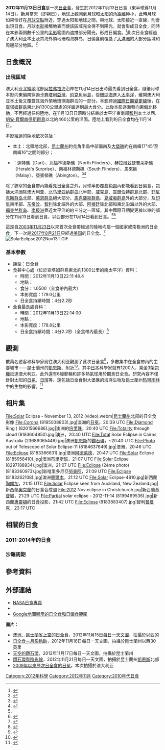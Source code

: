 {{NoteTA
|G1=Toponym
}}
{{Infobox Solar eclipse
| Year        = 2012
| Month       = 11
| Day         = 13
| Type        = 日全食
| Image       = SE2012Nov13T.png
| Image size  = 200px
| Image intro = 2012年11月13日日食路徑圖。
  <!--   日食資料   -->
| Gamma       = -0.3719
| Mag         = 1.0500
| Saros       = 133
| Saros total = 72
| Saros seq   = 45
  <!--     食甚     -->
| Duration    = 4分2.2秒
| Location    = 南[[太平洋|太平洋]]
| Coords      = {{coord|39|57.4|S|161|20.2|W}}
| Width       = 179.0公里
  <!--   開始時間   -->
| Partial     = 19:37:58.1
| Start type  = 20:35:08.4
| Centre      = 
| Greatest    = 22:11:48.4
  <!--     倒數     -->
| year2       = 2012
| month2      = 11
| day2        = 13
| hour        = 19
| minute      = 37
| second      = 58
| Duration_s  = 18000
}}
'''2012年11月13日日食'''是一次[[日全食|日全食]]，發生於2012年11月13日日食（東半球爲11月14日）。[[新月|新月]]當天（即朔日），[[地球|地球]]上觀測到[[月球|月球]]和[[太阳|太阳]]的[[角距離|角距離]]極小，此時月球如果恰好在[[月球交點|月球交點]]附近，穿過太阳和地球之間，與地球、太阳接近一直線，則會出現日食。月球[[本影|本影]]接觸地表而使該區域完全得不到陽光，就會形成日全食，同時在本影兩側數千公里的[[半影|半影]]範圍內遮擋部分陽光，形成日偏食。<ref name="astron">{{cite web|author=樊忠玉|title=日（月）食|url=http://www.astron.ac.cn/bencandy-51-1630-1.htm|publisher=中国天文科普网|accessdate=2016-01-09|archive-date=2014-09-17|archive-url=https://web.archive.org/web/20140917080048/http://www.astron.ac.cn/bencandy-51-1630-1.htm|dead-url=no}}</ref>此次日全食經過了澳大利亚本土及其海外領地珊瑚海群岛，日偏食則覆蓋了[[大洋洲|大洋洲]]的大部分區域和周邊部分地區。<ref name="NASAPDF">{{cite web|author=Fred Espenak|title=Total Solar Eclipse of 2012 Nov 13|url=http://eclipse.gsfc.nasa.gov/OH/OHfigures/OH2012-Fig04.pdf|publisher=NASA Eclipse Web Site|accessdate=2016-01-09|archive-date=2016-01-07|archive-url=https://web.archive.org/web/20160107090758/http://eclipse.gsfc.nasa.gov/OH/OHfigures/OH2012-Fig04.pdf|dead-url=no}}{{en}}</ref>

== 日食概況 ==

=== 出現區域 ===
澳大利亚[[北領地|北領地]]北部[[阿拉弗拉海|阿拉弗拉海]]沿岸在11月14日日出時最先看到日全食，隨後月球本影向東偏南穿過[[卡奔塔利亞灣|卡奔塔利亞灣]]、[[約克角半島|約克角半島]]，從[[珊瑚海|珊瑚海]]進入[[太平洋|太平洋]]，離開澳大利亚本土後又覆蓋其海外領地珊瑚海群岛的一部分。本影跨過[[國際日期變更線|國際日期變更線]]後，在[[查塔姆群島|查塔姆群島]]東北約1300公里處的洋面達到最大食分。此後本影逐漸轉向東偏北移動，不再經過任何陸地，在11月13日日落時分結束於太平洋東南部[[智利|智利]]本土以西、[[胡安·費爾南德斯群島|胡安·費爾南德斯群島]]以北約460公里的洋面。陸地上看到的日全食均在11月14日。

本影經過的陸地依次包括：
*{{AUS}}本土：北領地北部，[[昆士蘭州|昆士蘭州]]約克角半島中部偏南及[[大堡礁|大堡礁]]約在南緯17°45'至南緯16°之間的部分；
*{{flag|Coral Sea Islands}}：達特礁（Dart）、北福林德斯礁（North Flinders）、赫拉爾茲瑟普萊斯礁（Herald's Surprise）、南福林德斯礁（South Flinders）、馬來礁（Malay）、亞賓頓礁（Abington）。<ref>{{cite web|author=Fred Espenak|title=Total Solar Eclipse of 2012 Nov 13 - Google Maps and Solar Eclipse Paths|url=http://eclipse.gsfc.nasa.gov/SEgoogle/SEgoogle2001/SE2012Nov13Tgoogle.html|publisher=NASA Eclipse Web Site|accessdate=2016-01-09|archive-date=2016-02-14|archive-url=https://web.archive.org/web/20160214082000/http://eclipse.gsfc.nasa.gov/SEgoogle/SEgoogle2001/SE2012Nov13Tgoogle.html|dead-url=yes}}{{en}}</ref><ref>{{cite web|author=Xavier M. Jubier|title=Australie - Eclipse Totale de Soleil des 13-14 novembre 2012 - Cartographie Interactive Google (Australia - 2012 November 13-14 Total Solar Eclipse - Interactive Google Map)|url=http://xjubier.free.fr/site_pages/solar_eclipses/TSE_2012_GoogleMapFull.html|accessdate=2016-01-09|archive-date=2016-01-26|archive-url=https://web.archive.org/web/20160126023332/http://xjubier.free.fr/site_pages/solar_eclipses/TSE_2012_GoogleMapFull.html|dead-url=no}}{{fr}}{{en}}</ref>

除了狹窄的全食帶內能看見日全食之外，月球半影覆蓋範圍內都能看到日偏食，包括[[大洋洲|大洋洲]]除澳大利亚{{link-en|西北角 (澳洲)|North West Cape|西北角}}、[[北马里亚纳群岛|北马里亚纳群岛]]北半部、[[威克島|威克島]]、[[吉爾伯特群島|吉爾伯特群島]]北部、[[菲尼克斯群岛|菲尼克斯群岛]]北部、[[莱恩群岛|莱恩群岛]]絕大部分、[[馬克薩斯群島|馬克薩斯群島]]、[[夏威夷群島|夏威夷群島]]外的大部分，及[[印度尼西亚|印尼]]東半部、[[东帝汶|东帝汶]]、[[智利|智利]]除北端外的大部、[[阿根廷|阿根廷]]除北部和東北沿海以外的大部、[[福克兰群岛|福克兰群岛]]、[[南极洲|南极洲]]靠近太平洋的約三分之一區域。其中國際日期變更線以東的部分在11月13日看到日食，以西部分在11月14日看到日食。<ref name="NASAPDF"/><ref>{{cite web|author=Fred Espenak|title=Catalog of Solar Eclipses (2001 to 2100)|url=http://eclipse.gsfc.nasa.gov/SEcat5/SE2001-2100.html|publisher=NASA Eclipse Web Site|accessdate=2016-01-09|archive-date=2008-08-08|archive-url=https://web.archive.org/web/20080808043621/http://eclipse.gsfc.nasa.gov/SEcat5/SE2001-2100.html|dead-url=no}}{{en}}</ref>

這是自[[2003年11月23日日食|2003年11月23日]]以來首次全食帶經過的陸地均屬一個國家或南极洲的日全食，下一次是[[2017年8月21日日食|2017年8月21日]]只經過[[美国|美国]]的日全食。<ref>{{cite web|author=Fred Espenak|title=Total and Annular Solar Eclipse Paths: 2001-2020|url=http://eclipse.gsfc.nasa.gov/SEatlas/SEatlas3/SEatlas2001.GIF|publisher=NASA Eclipse Web Site|accessdate=2016-01-09|archive-date=2017-08-27|archive-url=https://web.archive.org/web/20170827051442/https://eclipse.gsfc.nasa.gov/SEatlas/SEatlas3/SEatlas2001.GIF|dead-url=no}}{{en}}</ref>
[[File:SolarEclipse2012Nov13T.GIF|thumb]]

=== 基本參數 ===
{{NoteUTC}}
* 類型：日全食
* 食甚中心處（位於查塔姆群島東北約1300公里的南太平洋）資料：
** 時間：2012年11月13日22:11:48.4
** 地點：{{coord|39|57.4|S|161|20.2|W}}
**食分：1.0500（全食帶內最大）
** 本影寬度：179.0公里
** 日全食持續時間：4分2.2秒
* 全食最長處資料：
** 時間：2012年11月13日22:14:00
** 地點：{{coord|40|12|S|160|19|W}}
** 本影寬度：178.8公里
** 日全食持續時間：4分2.2秒（全食帶內最長）<ref>{{cite web|author=Fred Espenak|title=Besselian Elements for Total Solar Eclipse of 2012 Nov 13|url=http://eclipse.gsfc.nasa.gov/SEbeselm/SEbeselm2001/SE2012Nov13Tbeselm.html|publisher=NASA Eclipse Web Site|accessdate=2016-01-09|archive-date=2016-03-14|archive-url=https://web.archive.org/web/20160314165411/http://eclipse.gsfc.nasa.gov/SEbeselm/SEbeselm2001/SE2012Nov13Tbeselm.html|dead-url=no}}{{en}}</ref>

== 觀測 ==
數萬名遊客和科學家前往澳大利亚觀測了此次日全食<ref>{{cite web|title=Australia solar eclipse delights thousands|url=http://www.bbc.com/news/science-environment-20320667|publisher=[[英國廣播公司新聞|BBC News]]|date=2012-11-14|accessdate=2016-01-09|archive-date=2015-04-02|archive-url=https://web.archive.org/web/20150402165619/http://www.bbc.com/news/science-environment-20320667|dead-url=no}}{{en}}</ref>，多數集中在全食帶內的主要城市——昆士蘭州的[[凱恩斯_(昆士蘭州)|凱恩斯]]、{{link-en|道格拉斯港|Port Douglas}}附近<ref>{{cite web|author=Dorothy Abernathy|title=Upcoming eclipse inspires travel to Australia|url=http://phys.org/news/2012-10-upcoming-eclipse-australia.html|publisher=Phys.org|date=2012-10-29|accessdate=2016-01-09|archive-date=2016-03-04|archive-url=https://web.archive.org/web/20160304112536/http://phys.org/news/2012-10-upcoming-eclipse-australia.html|dead-url=no}}{{en}}</ref>。其中[[日本|日本]]科學家就有1200人，乘坐3架[[包機|包機]]抵達澳大利亚。此外還有6艘郵輪和許多熱氣球用於觀測日全食。研究內容不僅針對太阳的[[日冕|日冕]]、[[日珥|日珥]]等，還包括日全食對大堡礁的海洋生物及昆士蘭州[[热带雨林|热带雨林]]中的生物的影響。<ref>{{cite web|title=Australia enjoys total eclipse|url=http://www.telegraph.co.uk/news/worldnews/australiaandthepacific/australia/9676462/Australia-enjoys-total-eclipse.html/index.html|publisher=[[每日電訊報|每日電訊報]]|accessdate=2016-01-09|archive-date=2019-08-22|archive-url=https://web.archive.org/web/20190822103156/https://www.telegraph.co.uk/news/worldnews/australiaandthepacific/australia/9676462/Australia-enjoys-total-eclipse.html|dead-url=no}}{{en}}</ref>

== 相片集 ==
<gallery>
File:Solar Eclipse - November 13, 2012 (video).webm|[[昆士蘭州|昆士蘭州]]北部的日全食影像
File:Corona (8195008803).jpg|澳洲{{link-en|馬利根山|Mount Mulligan, Queensland}}的[[日冕|日冕]]，20:39 UTC
File:Diamond Ring ) (8201566986).jpg|澳洲{{link-en|莫斯曼峽谷|Mossman Gorge, Queensland}}的[[倍里珠|倍里珠]]，20:40 UTC
File:Totality through cloud (8183604850).jpg|澳洲{{link-en|道格拉斯港|Port Douglas}}，20:40 UTC
File:Total Solar Eclipse in Cairns, Australia (23689065446).jpg|澳洲[[凱恩斯|凱恩斯]]的[[鑽石環|鑽石環]]，~20:40 UTC
File:Photo out of Telescope of Solar Eclipse-11 (8184637649).jpg|澳洲{{link-en|雷德克利夫 (昆士蘭州)|Redcliffe, Queensland|雷德克利夫}}，20:46 UTC
File:Eclipse (8183366631).jpg|澳洲[[阿德萊德|阿德萊德]]，20:47 UTC
File:Solar Eclipse (8185958410).jpg|澳洲[[布里斯班|布里斯班]]，21:07 UTC
File:Solar Eclipse (8297188934).jpg|澳洲{{link-en|埃爾特姆 (維多利亞州)|Eltham, Victoria|埃爾特姆}}，21:07 UTC
File:Eclipse (2ème photo) (8183360973).jpg|新喀里多尼亞[[努美阿|努美阿]]，21:09 UTC
File:Eclipse (8183262108).jpg|澳洲[[墨爾本|墨爾本]]，21:12 UTC
File:Solar Eclipse-4810.jpg|新西蘭[[陶朗加|陶朗加]]，21:15 UTC
File:Solar Eclipse seen from Auckland, New Zealand.jpg|新西蘭[[奧克蘭_(紐西蘭)|奧克蘭]]的日食合成圖
File:2012 Nov eclipse in Christchurch.jpg|新西蘭[[基督城|基督城]]，21:29 UTC
File:Partial solar eclipse - 2012-11-14 (8199469536).jpg|新西蘭[[惠靈頓|惠靈頓]]的日食投影，21:42 UTC
File:Eclipse (8183883407).jpg|智利[[普曼克|普曼克]]，23:17 UTC 
</gallery>

== 相關的日食 ==
===2011-2014年的日食===
{{Solar eclipse set 2011-2014}}

=== 沙羅周期 ===
{{Solar Saros series 133}} 

== 參考資料 ==
{{reflist|2}}

== 外部連結 ==
{{commonscat|Solar eclipse of 2012 November 13}}
{{日食主題}}
* [http://eclipse.gsfc.nasa.gov/solar.html NASA日食專頁]{{Wayback|url=http://eclipse.gsfc.nasa.gov/solar.html |date=20190108200537 }}{{en}}
* {{solar eclipse NASA reference|2001/SE2012Nov13T}}
* [http://xjubier.free.fr/site_pages/solar_eclipses/TSE_2012_GoogleMapFull.html Google地圖顯示的日全食和日偏食範圍]{{Wayback|url=http://xjubier.free.fr/site_pages/solar_eclipses/TSE_2012_GoogleMapFull.html |date=20160126023332 }}{{fr}}{{en}}

'''圖片：'''
* [https://web.archive.org/web/20160126180152/http://www.phys.ncku.edu.tw/~astrolab/mirrors/apod/ap121115.html 澳洲．昆士蘭省上空的日全食]，2012年11月15日[[每日一天文圖|每日一天文圖]]，拍攝於{{link-en|道格拉斯港|Port Douglas}}以西的{{link-en|穆利根公路|Mulligan highway}}
* [https://web.archive.org/web/20160304094853/http://www.phys.ncku.edu.tw/~astrolab/mirrors/apod/ap121116.html 日全食－月影軌跡]，2012年11月16日每日一天文圖，拍攝於昆士蘭州{{link-en|卡賓山|Mount Carbine, Queensland}}以西30英里
* [https://web.archive.org/web/20160304193645/http://www.phys.ncku.edu.tw/~astrolab/mirrors/apod/ap121117.html 天空的鑽石環]，2012年11月17日每日一天文圖，拍攝於昆士蘭州{{link-en|埃利斯海灘|Ellis Beach, Queensland}}
* [https://web.archive.org/web/20160126184713/http://www.phys.ncku.edu.tw/~astrolab/mirrors/apod/ap121121.html 鑽石環與陰影線]，2012年11月21日每日一天文圖，拍攝於昆士蘭州[[凱恩斯_(昆士蘭州)|凱恩斯]]北部
* [http://xjubier.free.fr/site_pages/solar_eclipses/Solar_Corona_Shape_pg04.html 2009年以來歷次日全食的日冕]{{Wayback|url=http://xjubier.free.fr/site_pages/solar_eclipses/Solar_Corona_Shape_pg04.html |date=20160105103910 }}，本次拍攝於澳大利亚{{link-en|特里尼蒂海灘|Trinity Beach, Queensland}}

{{Solar eclipses
|nature=日全食
|previous=[[2012年5月20日日食|2012年5月20日日食]]|natureprevious=日環食
|previoussamenature=[[2010年7月11日日食|2010年7月11日日食]]
|next=[[2013年5月10日日食|2013年5月10日日食]]|naturenext=日環食
|nextsamenature=[[2015年3月20日日食|2015年3月20日日食]]
}}
{{日食}}

[[Category:2012年科學|Category:2012年科學]]
[[Category:2012年11月|Category:2012年11月]]
[[Category:2010年代日食|Category:2010年代日食]]